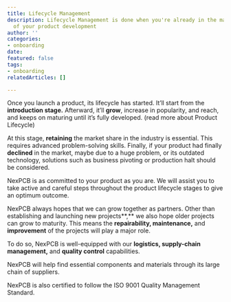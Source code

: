 ```yaml
---
title: Lifecycle Management
description: Lifecycle Management is done when you're already in the mature stage
  of your product development
author: ''
categories:
- onboarding
date: 
featured: false
tags:
- onboarding
relatedArticles: []

---
```

Once you launch a product, its lifecycle has started. It’ll start from the **introduction stage.** Afterward, it’ll **grow**, increase in popularity, and reach, and keeps on maturing until it’s fully developed. (read more about Product Lifecycle)

At this stage, **retaining** the market share in the industry is essential. This requires advanced problem-solving skills. Finally, if your product had finally **declined** in the market, maybe due to a huge problem, or its outdated technology, solutions such as business pivoting or production halt should be considered.

NexPCB is as committed to your product as you are. We will assist you to take active and careful steps throughout the product lifecycle stages to give an optimum outcome.

 

NexPCB always hopes that we can grow together as partners. Other than establishing and launching new projects**,** we also hope older projects can grow to maturity. This means the **repairability, maintenance,** and **improvement** of the projects will play a major role.

To do so, NexPCB is well-equipped with our **logistics, supply-chain management,** and **quality control** capabilities.

NexPCB will help find essential components and materials through its large chain of suppliers.

NexPCB is also certified to follow the ISO 9001 Quality Management Standard.